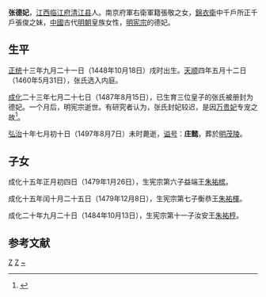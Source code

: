 {{東亞女性歷史人物
|名稱=张德妃
|身份=明朝妃嬪
|位號=德妃
|出生年={{Birth date|1448|10|18}}
|出生地=
|婚年=
|逝世年={{Death date and age|1497|8|7|1448|10|18}}
|逝世地=
|諡號=庄懿
|墳墓=[[明茂陵|明茂陵]]
|女=
|子=[[朱祐槟|朱祐槟]]、[[朱祐楎|朱祐楎]]、[[朱祐梈|朱祐梈]]
|父親=張敬
|母親=高氏
|兄弟=張俊
|夫=[[明宪宗|明宪宗]]
}}
'''张德妃'''{{BD|1448年|10月18日|1497年|8月7日|catIdx=Z张}}，[[江西|江西]][[临江府|临江府]][[清江县|清江县]]人。南京府軍右衛軍籍張敬之女，[[錦衣衛|錦衣衛]]中千戶所正千戶張俊之妹，[[中國|中國]]古代[[明朝|明朝]]皇族女性，[[明宪宗|明宪宗]]的德妃。

==生平==

[[正统_(年号)|正统]]十三年九月二十一日（1448年10月18日）戌时出生。[[天顺_(明朝)|天顺]]四年五月十二日（1460年5月31日），张氏选入内庭。

[[成化|成化]]二十三年七月二十七日（1487年8月15日），已生育三位皇子的张氏被册封为德妃。一个月后，明宪宗逝世。有研究者认为，张氏封妃较迟，是因[[万贵妃_(明朝)|万贵妃]]专宠之故<ref name="aa1">{{Cite journal|last = 
|first = 
|author =刘精义、鲁琪
|coauthors = 
|date =2014
|year = 
|month = 
|title =《明代妃嫔陵园及圹志》
|journal =故宫博物院院刊
|volume = 
|issue = 1980年2期
|pages =29—44
|publisher =故宫博物馆
|location =北京市
|issn =0452-7402
|pmid = 
|doi = 
|bibcode = 
|oclc =
|id = 
|url =https://www.dpm.org.cn/court/talk/203994.html
|language =Zh-hans
|quote =2.憲廟莊懿德妃壙志」妃姓張氏，江西臨江府清江縣人，父敬，南京府軍右衛軍籍，母高氏，兄俊，任錦衣衛中千戶所正千戶。妃天順四年五月十二日選入內庭，自幼恪遵姆教，及事憲宗皇帝，夙夜勤慎，無少愆違，以成化二十三年七月二十七日冊封為德妃，生男三，封益王、衡王、汝王。妃於弘治十年七月初十日未時薨逝，其生則正統十三年九月二十一日戌時，享年五十。惟妃德性夙成，壼儀閒習，是以先帝深加眷遇，位列妃嬪。其薨也，今上皇帝輟視朝三日，備儀致祭，進諡曰莊懿，稱其生平之行也。聖慈仁壽太皇太后、皇太后皆賜祭、中宮、皇太子、皇妃、親王、公主皆致祭焉，以是年九月初四日安葬於金山。夫生必有死，理之常也，妃壽雖弗遐，然一疾令終，始終全福，夫復何憾。儒臣奉命志於玄室，百世之下其尚有徵焉。}}</ref>{{Rp|34}}。

[[弘治_(明朝)|弘治]]十年七月初十日（1497年8月7日）未时薨逝，[[谥号|谥号]]：'''庄懿'''，葬於[[明茂陵|明茂陵]]。

==子女==

成化十五年正月初四日（1479年1月26日），生宪宗第六子益端王[[朱祐槟|朱祐槟]]。

成化十五年闰十月二十五日（1479年12月8日），生宪宗第七子衡恭王[[朱祐楎|朱祐楎]]。

成化二十年九月二十日（1484年10月13日），生宪宗第十一子汝安王[[朱祐梈|朱祐梈]]。

==参考文献==
{{Reflist|25em}}

{{明宪宗皇室}}
[[Category:明宪宗妃|Z]]
[[Category:諡莊懿|Z]]
[[Category:张姓|~]]